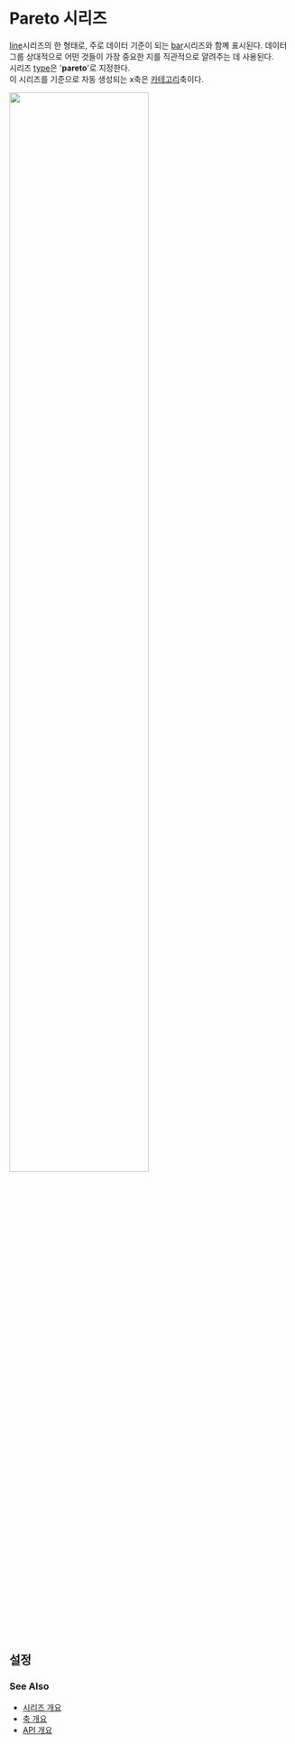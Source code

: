 # Pareto 시리즈

[line](/guide/sieries/series-line)시리즈의 한 형태로,
주로 데이터 기준이 되는 [bar](/guide/series/series-pareto)시리즈와 함꼐 표시된다.
데이터 그룹 상대적으로 어떤 것들이 가장 중요한 지를 직관적으로 얄려주는 데 사용된다.<br/>
시리즈 [type](/config/config/series#type)은 '**pareto**'로 지정한다.<br/>
이 시리즈를 기준으로 자동 생성되는 x축은 [카테고리](/config/config/xAxis/category)축이다.

<img src="/images/guide/series/pareto-01.png" width="70%" class="border-img"/>

## 설정

### See Also

- [시리즈 개요](/guide/series)
- [축 개요](/guide/axes)
- [API 개요](/docs)